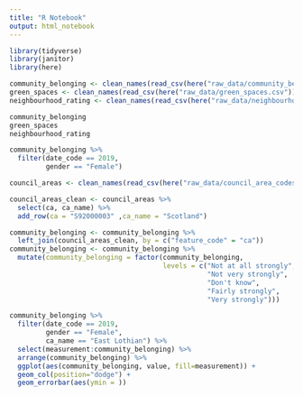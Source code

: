 ```yaml
---
title: "R Notebook"
output: html_notebook
---
```


```r
library(tidyverse)
library(janitor)
library(here)
```

```r
community_belonging <- clean_names(read_csv(here("raw_data/community_belonging.csv")))
green_spaces <- clean_names(read_csv(here("raw_data/green_spaces.csv")))
neighbourhood_rating <- clean_names(read_csv(here("raw_data/neighbourhood_rating.csv")))
```

```r
community_belonging
green_spaces
neighbourhood_rating
```

```r
community_belonging %>% 
  filter(date_code == 2019,
         gender == "Female")
```


```r
council_areas <- clean_names(read_csv(here("raw_data/council_area_codes.csv")))

council_areas_clean <- council_areas %>% 
  select(ca, ca_name) %>% 
  add_row(ca = "S92000003" ,ca_name = "Scotland")
```

```r
community_belonging <- community_belonging %>% 
  left_join(council_areas_clean, by = c("feature_code" = "ca"))
community_belonging <- community_belonging %>% 
  mutate(community_belonging = factor(community_belonging, 
                                      levels = c("Not at all strongly", 
                                                 "Not very strongly",
                                                 "Don't know",
                                                 "Fairly strongly",
                                                 "Very strongly")))
```
```r
community_belonging %>% 
  filter(date_code == 2019,
         gender == "Female",
         ca_name == "East Lothian") %>% 
  select(measurement:community_belonging) %>% 
  arrange(community_belonging) %>% 
  ggplot(aes(community_belonging, value, fill=measurement)) +
  geom_col(position="dodge") +
  geom_errorbar(aes(ymin = ))
```










